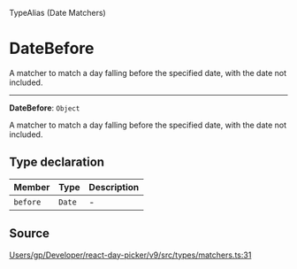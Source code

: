 <SectionTitle>TypeAlias (Date Matchers)</SectionTitle>

# DateBefore

<Description>
A matcher to match a day falling before the specified date, with the date not
included.
</Description>

---

<a id="undefined" name="undefined"></a>

<SignatureMemberIdentifier>**DateBefore**: `Object`</SignatureMemberIdentifier>

A matcher to match a day falling before the specified date, with the date not
included.

## Type declaration

| Member | Type | Description |
| :------ | :------ | :------ |
| `before` | `Date` | - |

## Source

[Users/gp/Developer/react-day-picker/v9/src/types/matchers.ts:31](https://github.com/gpbl/react-day-picker/blob/b97c86295/src/types/matchers.ts#L31)
